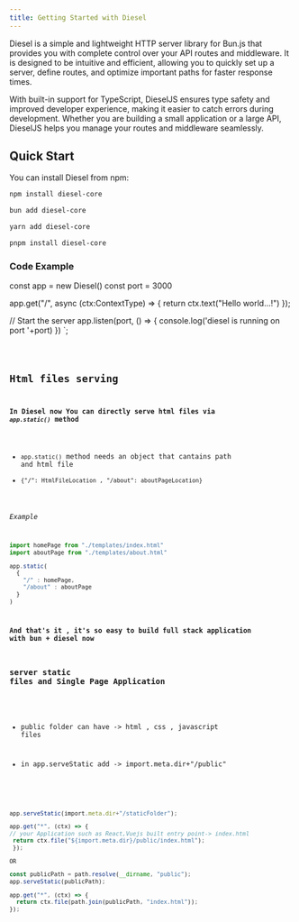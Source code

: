 ```yaml
---
title: Getting Started with Diesel
---
```


Diesel is a simple and lightweight HTTP server library for Bun.js that provides you with complete control over your API routes and middleware. It is designed to be intuitive and efficient, allowing you to quickly set up a server, define routes, and optimize important paths for faster response times.

With built-in support for TypeScript, DieselJS ensures type safety and improved developer experience, making it easier to catch errors during development. Whether you are building a small application or a large API, DieselJS helps you manage your routes and middleware seamlessly.
## Quick Start

You can install Diesel from npm:


```bash
npm install diesel-core
```
```bash
bun add diesel-core
```
```bash
yarn add diesel-core
```
```bash
pnpm install diesel-core
```

### Code Example



const app = new Diesel()
const port = 3000

app.get("/", async (ctx:ContextType) => {
 return ctx.text("Hello world...!")
});


// Start the server
app.listen(port, () => {
  console.log('diesel is running on port '+port)
})
`;


<Code code = {mainCode} lang='ts' title={fileName} mark={highlights} />

## Html files serving

**In Diesel now You can directly serve html files via *`app.static()`* method**
  * `app.static()` method needs an object that cantains path and html file
  * `{"/": HtmlFileLocation , "/about": aboutPageLocation}`

*Example*
```javascript
import homePage from "./templates/index.html"
import aboutPage from "./templates/about.html"

app.static(
  {
    "/" : homePage,
    "/about" : aboutPage
  }
)
```
**And that's it , it's so easy to build full stack application with bun + diesel now**

### server static files and Single Page Application
  * public folder can have -> html , css , javascript files

  * in app.serveStatic add -> import.meta.dir+"/public"

```typescript

app.serveStatic(import.meta.dir+"/staticFolder");

app.get("*", (ctx) => {
// your Application such as React,Vuejs built entry point-> index.html
 return ctx.file("${import.meta.dir}/public/index.html");
 });

OR 

const publicPath = path.resolve(__dirname, "public");
app.serveStatic(publicPath);

app.get("*", (ctx) => {
  return ctx.file(path.join(publicPath, "index.html"));
});
```